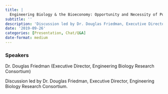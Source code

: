 ```yaml
---
title: |
  Engineering Biology & the Bioeconomy: Opportunity and Necessity of Policy Engagement
subtitle: ''
description: 'Discussion led by Dr. Douglas Friedman, Executive Director, Engineering Biology Research Consortium.'
date: '2019-09-26'
categories: [Presentation, Chat/Q&A]
date-format: medium 
---
```


### Speakers  
Dr. Douglas Friedman (Executive Director, Engineering Biology Research Consortium)

Discussion led by Dr. Douglas Friedman, Executive Director, Engineering Biology Research Consortium.

